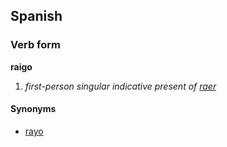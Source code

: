 ==Spanish==
===Verb form===
'''raigo'''

# ''first-person singular indicative present of [[raer]]''

====Synonyms====
*[[rayo]]